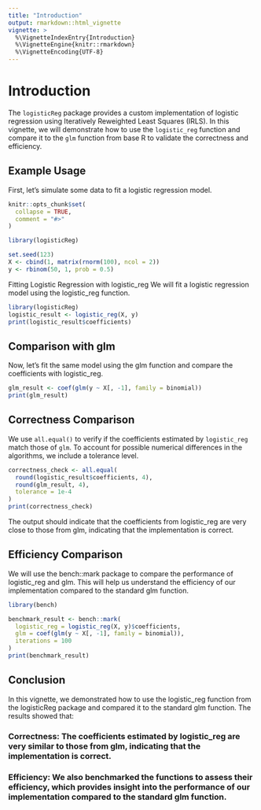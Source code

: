 ```yaml
---
title: "Introduction"
output: rmarkdown::html_vignette
vignette: >
  %\VignetteIndexEntry{Introduction}
  %\VignetteEngine{knitr::rmarkdown}
  %\VignetteEncoding{UTF-8}
---
```


# Introduction

The `logisticReg` package provides a custom implementation of logistic regression using Iteratively Reweighted Least Squares (IRLS). In this vignette, we will demonstrate how to use the `logistic_reg` function and compare it to the `glm` function from base R to validate the correctness and efficiency.

## Example Usage

First, let's simulate some data to fit a logistic regression model.

```r
knitr::opts_chunk$set(
  collapse = TRUE,
  comment = "#>"
)
```

```r
library(logisticReg)
```

```r
set.seed(123)
X <- cbind(1, matrix(rnorm(100), ncol = 2))
y <- rbinom(50, 1, prob = 0.5)
```

Fitting Logistic Regression with logistic_reg We will fit a logistic regression model using the logistic_reg function.
```r
library(logisticReg)
logistic_result <- logistic_reg(X, y)
print(logistic_result$coefficients)

```

## Comparison with glm
Now, let's fit the same model using the glm function and compare the coefficients with logistic_reg.
```r
glm_result <- coef(glm(y ~ X[, -1], family = binomial))
print(glm_result)
```

## Correctness Comparison

We use `all.equal()` to verify if the coefficients estimated by `logistic_reg` match those of `glm`. To account for possible numerical differences in the algorithms, we include a tolerance level.

```r
correctness_check <- all.equal(
  round(logistic_result$coefficients, 4), 
  round(glm_result, 4),
  tolerance = 1e-4
)
print(correctness_check)
```
The output should indicate that the coefficients from logistic_reg are very close to those from glm, indicating that the implementation is correct.

## Efficiency Comparison
We will use the bench::mark package to compare the performance of logistic_reg and glm. This will help us understand the efficiency of our implementation compared to the standard glm function.
```r
library(bench)

benchmark_result <- bench::mark(
  logistic_reg = logistic_reg(X, y)$coefficients,
  glm = coef(glm(y ~ X[, -1], family = binomial)),
  iterations = 100
)
print(benchmark_result)
```
## Conclusion
In this vignette, we demonstrated how to use the logistic_reg function from the logisticReg package and compared it to the standard glm function. The results showed that:

### Correctness: The coefficients estimated by logistic_reg are very similar to those from glm, indicating that the implementation is correct.

### Efficiency: We also benchmarked the functions to assess their efficiency, which provides insight into the performance of our implementation compared to the standard glm function.

